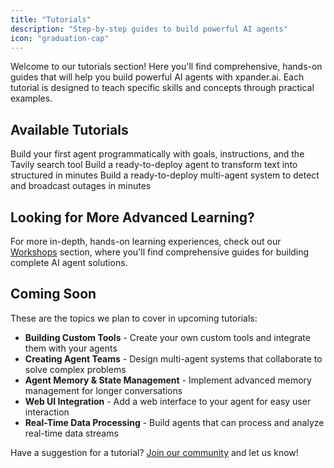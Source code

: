 ```yaml
---
title: "Tutorials"
description: "Step-by-step guides to build powerful AI agents"
icon: "graduation-cap"
---
```


Welcome to our tutorials section! Here you'll find comprehensive, hands-on guides that will help you build powerful AI agents with xpander.ai. Each tutorial is designed to teach specific skills and concepts through practical examples.

## Available Tutorials

<CardGroup cols={2}>
  <Card
    title="Hello World Agent"
    icon="rocket"
    href="/tutorials/02-hello-world-agent"
  >
    Build your first agent programmatically with goals, instructions, and the Tavily search tool
  </Card>
  <Card
    title="Prompt to Structured output"
    icon="book"
    href="/tutorials/01-structured-output-agent"
  >
    Build a ready-to-deploy agent to transform text into structured in minutes
  </Card>
  <Card
    title="Outage manager AI Agent team"
    icon="light-emergency-on"
    href="/tutorials/03-outage-manager-agent"
  >
    Build a ready-to-deploy multi-agent system to detect and broadcast outages in minutes
  </Card>
</CardGroup>

## Looking for More Advanced Learning?

For more in-depth, hands-on learning experiences, check out our [Workshops](/workshops) section, where you'll find comprehensive guides for building complete AI agent solutions.

## Coming Soon

These are the topics we plan to cover in upcoming tutorials:

- **Building Custom Tools** - Create your own custom tools and integrate them with your agents
- **Creating Agent Teams** - Design multi-agent systems that collaborate to solve complex problems
- **Agent Memory & State Management** - Implement advanced memory management for longer conversations
- **Web UI Integration** - Add a web interface to your agent for easy user interaction
- **Real-Time Data Processing** - Build agents that can process and analyze real-time data streams

Have a suggestion for a tutorial? [Join our community](https://join.slack.com/t/xpandercommunity/shared_invite/zt-2mt2xkxkz-omM7f~_h2jcuzFudrYtZQQ) and let us know! 
